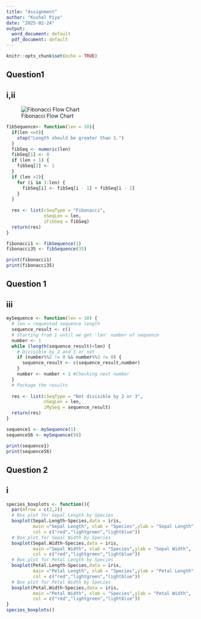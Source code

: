 ```yaml
---
title: "Assignment"
author: "Kushal Piya"
date: "2025-02-24"
output:
  word_document: default
  pdf_document: default
---
```


```r
knitr::opts_chunk$set(echo = TRUE)
```

## Question1
## i,ii 
![Fibonacci Flow Chart](Fibonacci.png)
```r
fibSequence<- function(len = 10){
  if(len <=0){
    stop("Length should be greater than 1.")
  }
  fibSeq <- numeric(len)
  fibSeq[1] <- 0
  if (len > 1) {
    fibSeq[2] <- 1
  }
  if (len >2){
    for (i in 3:len) {
      fibSeq[i] <- fibSeq[i - 1] + fibSeq[i - 2]
    }
  }
  
  res <- list(cSeqType = "Fibonacci", 
              nSeqLen = len, 
              iFibSeq = fibSeq)
  return(res)
}

fibonacci1 <- fibSequence(1)
fibonacci35 <- fibSequence(35)

print(fibonacci1)
print(fibonacci35)
```

## Question 1
## iii

```r
mySequence <- function(len = 10) {
  # len = requested sequence length
  sequence_result <- c()
  # Starting from 1 until we get 'len' number of sequence
  number <- 1
  while (length(sequence_result)<len) {
    # Divisible by 2 and 3 or not
    if (number%%2 != 0 && number%%3 != 0) {
      sequence_result <- c(sequence_result,number)
    }
    number <- number + 1 #Checking next number
  }
  # Package the results 
  
  res <- list(cSeqType = "Not divisible by 2 or 3", 
              nSeqLen = len, 
              iMySeq = sequence_result) 
  return(res) 
}

sequence1 <- mySequence(1)
sequence56 <- mySequence(56)

print(sequence1)
print(sequence56)
```

## Question 2
## i
```r
species_boxplots <- function(){
  par(mfrow = c(2,2))
  # Box plot for Sepal Length by Species
  boxplot(Sepal.Length~Species,data = iris,
          main ="Sepal Length", xlab = "Species",ylab = "Sepal Length",
          col = c("red","lightgreen","lightblue"))
  # Box plot for Sepal Width by Species
  boxplot(Sepal.Width~Species,data = iris,
          main ="Sepal Width", xlab = "Species",ylab = "Sepal Width",
          col = c("red","lightgreen","lightblue"))
  # Box plot for Petal Length by Species
  boxplot(Petal.Length~Species,data = iris,
          main ="Petal Length", xlab = "Species",ylab = "Petal Length",
          col = c("red","lightgreen","lightblue"))
  # Box plot for Petal Width by Species
  boxplot(Petal.Width~Species,data = iris,
          main ="Petal Width", xlab = "Species",ylab = "Petal Width",
          col = c("red","lightgreen","lightblue"))
}
species_boxplots()
```

